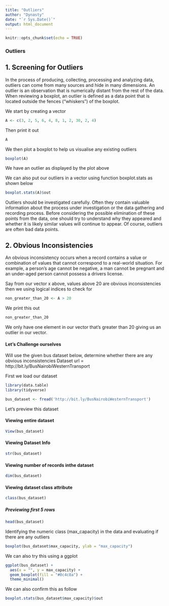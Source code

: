 ```yaml
---
title: "Outliers"
author: "Dynasty"
date: "`r Sys.Date()`"
output: html_document
---
```


```r
knitr::opts_chunk$set(echo = TRUE)
```

### Outliers

## 1. Screening for Outliers

In the process of producing, collecting, processing and analyzing data, outliers can come from many sources and hide in many dimensions. An outlier is an observation that is numerically distant from the rest of the data. When reviewing a boxplot, an outlier is defined as a data point that is located outside the fences (“whiskers”) of the boxplot.


We start by creating a vector
```r
A <- c(3, 2, 5, 6, 4, 8, 1, 2, 30, 2, 4)
```


Then print it out
```r
A
```


We then plot a boxplot to help us visualise any existing outliers

```r
boxplot(A)
```
We have an outlier as displayed by the plot above


We can also put our outliers in a vector using function boxplot.stats as shown below
```r
boxplot.stats(A)$out
```

Outliers should be investigated carefully. Often they contain valuable information about the process under investigation or the data gathering and recording process. Before considering the possible elimination of these points from the data, one should try to understand why they appeared and whether it is likely similar values will continue to appear. Of course, outliers are often bad data points.

## 2. Obvious Inconsistencies 

An obvious inconsistency occurs when a record contains a value or combination of values that cannot correspond to a real-world situation. For example, a person's age cannot be negative, a man cannot be pregnant and an under-aged person cannot possess a drivers license.



Say from our vector x above, values above 20 are obvious inconsistencies then we using logical indices to check for 

```r
non_greater_than_20 <- A > 20
```

We print this out
```r
non_greater_than_20
```

We only have one element in our vector that's greater than 20 giving us an outlier in our vector.

#### Let's Challenge ourselves

Will use the given bus dataset below, determine whether there are any obvious inconsistencies 
Dataset url = http://bit.ly/BusNairobiWesternTransport

First we load our dataset
```r
library(data.table) 
library(tidyverse) 
```

```r
bus_dataset <- fread('http://bit.ly/BusNairobiWesternTransport')
```

Let's preview this dataset

#### Viewing entire dataset

```r
View(bus_dataset)
```

#### Viewing Dataset Info

```r
str(bus_dataset)
```

#### Viewing number of records inthe dataset

```r
dim(bus_dataset)
```

#### Viewing dataset class attribute 
```r
class(bus_dataset)
```

##### Previewing first 5 rows
```r
head(bus_dataset)
```

Identifying the numeric class (max_capacity) in the data and evaluating if there are any outliers

```r
boxplot(bus_dataset$max_capacity, ylab = "max_capacity")
```
We can also try this using a ggplot

```r
ggplot(bus_dataset) +
  aes(x = "", y = max_capacity) +
  geom_boxplot(fill = "#0c4c8a") +
  theme_minimal()
```

We can also confirm this as follow

```r
boxplot.stats(bus_dataset$max_capacity)$out
```

